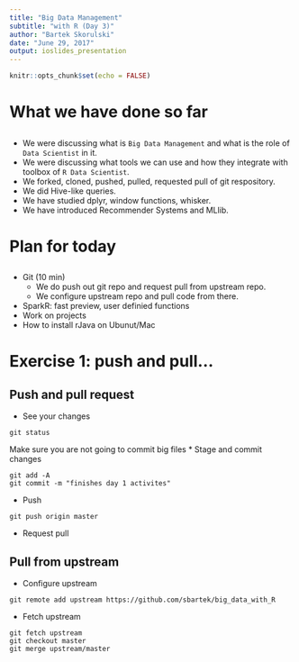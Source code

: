 ```yaml
---
title: "Big Data Management"
subtitle: "with R (Day 3)"
author: "Bartek Skorulski"
date: "June 29, 2017"
output: ioslides_presentation
---
```


```r
knitr::opts_chunk$set(echo = FALSE)
```

# What we have done so far

##

* We were discussing what is `Big Data Management` and what is the role of `Data Scientist` in it.
* We were discussing what tools we can use and how they integrate with toolbox of `R Data Scientist`.
* We forked, cloned, pushed, pulled, requested pull of git respository.
* We did Hive-like queries. 
* We have studied dplyr, window functions, whisker.
* We have introduced Recommender Systems and MLlib.

# Plan for today

##

* Git (10 min)
    - We do push out git repo and request pull from upstream repo.
    - We configure upstream repo and pull code from there.
* SparkR: fast preview, user definied functions
* Work on projects
* How to install rJava on Ubunut/Mac


# Exercise 1: push and pull...

## Push and pull request

* See your changes
```
git status
```
Make sure you are not going to commit big files
* Stage and commit changes
```
git add -A
git commit -m "finishes day 1 activites"
```
* Push
```
git push origin master
```
* Request pull

## Pull from upstream

* Configure upstream
```
git remote add upstream https://github.com/sbartek/big_data_with_R
```
* Fetch upstream
```
git fetch upstream
git checkout master
git merge upstream/master
```
